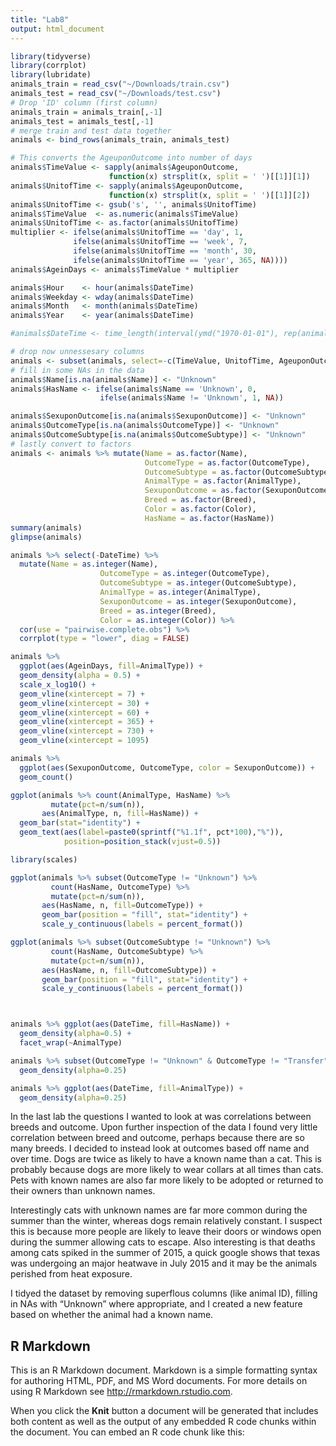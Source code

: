 ```yaml
---
title: "Lab8"
output: html_document
---
```


```r
library(tidyverse)
library(corrplot)
library(lubridate)
animals_train = read_csv("~/Downloads/train.csv")
animals_test = read_csv("~/Downloads/test.csv")
# Drop 'ID' column (first column)
animals_train = animals_train[,-1]
animals_test = animals_test[,-1]
# merge train and test data together
animals <- bind_rows(animals_train, animals_test)

# This converts the AgeuponOutcome into number of days
animals$TimeValue <- sapply(animals$AgeuponOutcome,  
                      function(x) strsplit(x, split = ' ')[[1]][1])
animals$UnitofTime <- sapply(animals$AgeuponOutcome,  
                      function(x) strsplit(x, split = ' ')[[1]][2])
animals$UnitofTime <- gsub('s', '', animals$UnitofTime)
animals$TimeValue  <- as.numeric(animals$TimeValue)
animals$UnitofTime <- as.factor(animals$UnitofTime)
multiplier <- ifelse(animals$UnitofTime == 'day', 1,
              ifelse(animals$UnitofTime == 'week', 7,
              ifelse(animals$UnitofTime == 'month', 30,
              ifelse(animals$UnitofTime == 'year', 365, NA))))
animals$AgeinDays <- animals$TimeValue * multiplier

animals$Hour    <- hour(animals$DateTime)
animals$Weekday <- wday(animals$DateTime)
animals$Month   <- month(animals$DateTime)
animals$Year    <- year(animals$DateTime)

#animals$DateTime <- time_length(interval(ymd("1970-01-01"), rep(animals$DateTime, 50000)), "second")

# drop now unnessesary columns
animals <- subset(animals, select=-c(TimeValue, UnitofTime, AgeuponOutcome))
# fill in some NAs in the data
animals$Name[is.na(animals$Name)] <- "Unknown"
animals$HasName <- ifelse(animals$Name == 'Unknown', 0,
                    ifelse(animals$Name != 'Unknown', 1, NA))

animals$SexuponOutcome[is.na(animals$SexuponOutcome)] <- "Unknown"
animals$OutcomeType[is.na(animals$OutcomeType)] <- "Unknown"
animals$OutcomeSubtype[is.na(animals$OutcomeSubtype)] <- "Unknown"
# lastly convert to factors
animals <- animals %>% mutate(Name = as.factor(Name),
                              OutcomeType = as.factor(OutcomeType),
                              OutcomeSubtype = as.factor(OutcomeSubtype),
                              AnimalType = as.factor(AnimalType),
                              SexuponOutcome = as.factor(SexuponOutcome),
                              Breed = as.factor(Breed),
                              Color = as.factor(Color),
                              HasName = as.factor(HasName))
summary(animals)
glimpse(animals)


```
```r
animals %>% select(-DateTime) %>%
  mutate(Name = as.integer(Name),
                    OutcomeType = as.integer(OutcomeType),
                    OutcomeSubtype = as.integer(OutcomeSubtype),
                    AnimalType = as.integer(AnimalType),
                    SexuponOutcome = as.integer(SexuponOutcome),
                    Breed = as.integer(Breed),
                    Color = as.integer(Color)) %>%
  cor(use = "pairwise.complete.obs") %>%
  corrplot(type = "lower", diag = FALSE)
```
```r
animals %>%
  ggplot(aes(AgeinDays, fill=AnimalType)) +
  geom_density(alpha = 0.5) +
  scale_x_log10() +
  geom_vline(xintercept = 7) +
  geom_vline(xintercept = 30) +
  geom_vline(xintercept = 60) +
  geom_vline(xintercept = 365) +
  geom_vline(xintercept = 730) +
  geom_vline(xintercept = 1095)
```
```r
animals %>%
  ggplot(aes(SexuponOutcome, OutcomeType, color = SexuponOutcome)) +
  geom_count()
```
```r
ggplot(animals %>% count(AnimalType, HasName) %>%    
         mutate(pct=n/sum(n)),              
       aes(AnimalType, n, fill=HasName)) +
  geom_bar(stat="identity") +
  geom_text(aes(label=paste0(sprintf("%1.1f", pct*100),"%")), 
            position=position_stack(vjust=0.5))

library(scales)

ggplot(animals %>% subset(OutcomeType != "Unknown") %>%
         count(HasName, OutcomeType) %>%    
         mutate(pct=n/sum(n)),              
       aes(HasName, n, fill=OutcomeType)) +
       geom_bar(position = "fill", stat="identity") +
       scale_y_continuous(labels = percent_format())

ggplot(animals %>% subset(OutcomeSubtype != "Unknown") %>%
         count(HasName, OutcomeSubtype) %>%    
         mutate(pct=n/sum(n)),              
       aes(HasName, n, fill=OutcomeSubtype)) +
       geom_bar(position = "fill", stat="identity") +
       scale_y_continuous(labels = percent_format())



animals %>% ggplot(aes(DateTime, fill=HasName)) +
  geom_density(alpha=0.5) + 
  facet_wrap(~AnimalType)

animals %>% subset(OutcomeType != "Unknown" & OutcomeType != "Transfer" & AnimalType == "Cat") %>% ggplot(aes(DateTime, fill=OutcomeType)) +
  geom_density(alpha=0.25)

animals %>% ggplot(aes(DateTime, fill=AnimalType)) +
  geom_density(alpha=0.25)
```

In the last lab the questions I wanted to look at was correlations between breeds and outcome. Upon further inspection of the data I found very little correlation between breed and outcome, perhaps because there are so many breeds. I decided to instead look at outcomes based off name and over time. Dogs are twice as likely to have a known name than a cat. This is probably because dogs are more likely to wear collars at all times than cats. Pets with known names are also far more likely to be adopted or returned to their owners than unknown names.

Interestingly cats with unknown names are far more common during the summer than the winter, whereas dogs remain relatively constant. I suspect this is because more people are likely to leave their doors or windows open during the summer allowing cats to escape. Also interesting is that deaths among cats spiked in the summer of 2015, a quick google shows that texas was undergoing an major heatwave in July 2015 and it may be the animals perished from heat exposure.

I tidyed the dataset by removing superflous columns (like animal ID), filling in NAs with "Unknown" where appropriate, and I created a new feature based on whether the animal had a known name.



## R Markdown

This is an R Markdown document. Markdown is a simple formatting syntax for authoring HTML, PDF, and MS Word documents. For more details on using R Markdown see <http://rmarkdown.rstudio.com>.

When you click the **Knit** button a document will be generated that includes both content as well as the output of any embedded R code chunks within the document. You can embed an R code chunk like this:

